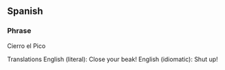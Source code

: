 ==Spanish==

===Phrase===

Cierro el Pico

Translations
English (literal): Close your beak!
English (idiomatic): Shut up!